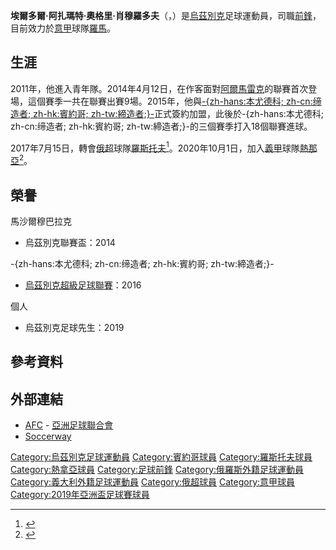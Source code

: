 {{noteTA
|G1=Football
|G2=uefa
|1=zh-hans:肖穆罗多夫;zh-hk:蘇梅洛度夫;zh-tw:肖穆羅多夫;
|2=zh-hans:本尤德科;zh-cn:缔造者;zh-hk:賓約哥;zh-tw:締造者;
}}

{{Infobox football biography
| name        = 埃爾多爾·肖穆羅多夫<br />''Eldor Shomurodov''
| image       = Rostov-DM18_(5).jpg
| image_size  = 
| caption     = 肖穆羅多夫效力於[[羅斯托夫足球俱樂部|羅斯托夫]]
| fullname    = Eldor Azamat o'g'li Shomurodov<ref>{{cite web|publisher=[[俄羅斯足球超級聯賽|俄羅斯足球超級聯賽]]|url=https://rfpl.org/players/Shomurodov-Eldor|title=RFPL Shomurodov registration page|accessdate=2018-04-30|language=ru|archive-date=2018-05-01|archive-url=https://web.archive.org/web/20180501092830/https://rfpl.org/players/Shomurodov-Eldor|dead-url=no}}</ref>
| height      = {{height|m=1.90}}
| birth_date  = {{birth date and age|1995|6|29|df=y}}
| birth_place = [[烏茲別克|烏茲別克]][[蘇爾漢河州|蘇爾漢河州]]
| currentclub = [[羅馬體育俱樂部|羅馬]]
| clubnumber  = 14
| position    = [[前鋒_(足球)|前鋒]]
| youthyears1 = 2011–2013 | youthclubs1 = {{link-en|馬沙爾穆巴拉克足球會|FK Mash'al Mubarek|馬沙爾穆巴拉克}}
| years1 = 2014       | clubs1 = {{link-en|馬沙爾穆巴拉克足球會|FK Mash'al Mubarek|馬沙爾穆巴拉克}}               | caps1 =  9 | goals1 =  0
| years2 = 2015–2017 | clubs2 = [[賓約哥足球會|賓約哥]] | caps2 = 66 | goals2 = 18
| years3 = 2017–2020 | clubs3 = [[羅斯托夫足球俱樂部|羅斯托夫]]                                                  | caps3 = 80 | goals3 = 16
| years4 = 2020–2021 | clubs4 = [[熱那亞板球與足球俱樂部|熱那亞]]                                                | caps4 =  31 | goals4 =  8
| years5 = 2021–     | clubs5 = [[羅馬體育俱樂部|羅馬]]                                                | caps5 =  20 | goals5 =  2
| nationalyears1 = 2014   | nationalteam1  = 烏茲別克U19                                                                                   | nationalcaps1 =  5 | nationalgoals1 = 1
| nationalyears2 = 2015   | nationalteam2  = {{link-en|烏茲別克20歲以下國家足球隊|Uzbekistan national under-20 football team|烏茲別克U20}} | nationalcaps2 =  5 | nationalgoals2 = 2
| nationalyears3 = 2015– | nationalteam3  = [[烏茲別克國家足球隊|烏茲別克]]                                                               | nationalcaps3 = 47 | nationalgoals3 = 21
| pcupdate = 2021年8月2日
| ntupdate = 2021年6月15日
}}
'''埃爾多爾·阿扎瑪特·奧格里·肖穆羅多夫'''（{{lang-uz|'''Eldor Azamat o'g'li Shomurodov'''}}，{{bd|1995年|6月29日||catIdx=Shomurodov, Eldor}}）是[[烏茲別克|烏茲別克]]足球運動員，司職[[前鋒_(足球)|前鋒]]，目前效力於[[意甲|意甲]]球隊[[羅馬體育俱樂部|羅馬]]。

== 生涯 ==
2011年，他進入{{link-en|馬沙爾穆巴拉克足球會|FK Mash'al Mubarek|馬沙爾穆巴拉克}}青年隊。2014年4月12日，在作客面對[[AGMK足球會|阿爾馬雷克]]的聯賽首次登場，這個賽季一共在聯賽出賽9場。2015年，他與[[賓約哥足球會|-{zh-hans:本尤德科; zh-cn:缔造者; zh-hk:賓約哥; zh-tw:締造者;}-]]正式簽約加盟，此後於-{zh-hans:本尤德科; zh-cn:缔造者; zh-hk:賓約哥; zh-tw:締造者;}-的三個賽季打入18個聯賽進球。

2017年7月15日，轉會[[俄羅斯足球超級聯賽|俄超]]球隊[[羅斯托夫足球俱樂部|羅斯托夫]]<ref>{{cite web|publisher=[[賓約哥足球會|賓約哥足球會]]|url=http://www.fcbunyodkor.com/ru.php/news/sections/club/11869|script-title=ru:Элдор Шомуродов перешел в “Ростов”|date=2017-07-15|language=ru|accessdate=2020-10-01|archive-date=2018-02-22|archive-url=https://web.archive.org/web/20180222080644/http://www.fcbunyodkor.com/ru.php/news/sections/club/11869|dead-url=no}}</ref>。2020年10月1日，加入[[義大利足球甲級聯賽|義甲]]球隊[[熱那亞板球與足球俱樂部|熱那亞]]<ref>{{cite web|publisher=[[羅斯托夫足球俱樂部|羅斯托夫足球俱樂部]]|url=http://www.fc-rostov.ru/press/news/13888|title=Спасибо за все, Элдор!|date=2020-10-01|language=ru|accessdate=2020-10-01|archive-date=2020-10-17|archive-url=https://web.archive.org/web/20201017124753/http://www.fc-rostov.ru/press/news/13888|dead-url=no}}</ref>。

== 榮譽 ==
; 馬沙爾穆巴拉克
* 烏茲別克聯賽盃：2014

; -{zh-hans:本尤德科; zh-cn:缔造者; zh-hk:賓約哥; zh-tw:締造者;}-
* [[烏茲別克超級足球聯賽|烏茲別克超級足球聯賽]]：2016

; 個人
* 烏茲別克足球先生：2019

== 參考資料 ==
{{Reflist}}

== 外部連結 ==
* [http://stats.the-afc.com/player/79233/ AFC] {{Wayback|url=http://stats.the-afc.com/player/79233/ |date=20200215001339 }} - [[亞洲足球聯合會|亞洲足球聯合會]]
* [https://int.soccerway.com/players/eldor-shomurodov/334731/ Soccerway]{{Wayback|url=https://int.soccerway.com/players/eldor-shomurodov/334731/ |date=20180618175412 }}

{{羅馬球員名單}}

{{DEFAULTSORT:Shomurodov, Eldor}}
[[Category:烏茲別克足球運動員|Category:烏茲別克足球運動員]]
[[Category:賓約哥球員|Category:賓約哥球員]]
[[Category:羅斯托夫球員|Category:羅斯托夫球員]]
[[Category:熱拿亞球員|Category:熱拿亞球員]]
[[Category:足球前鋒|Category:足球前鋒]]
[[Category:俄羅斯外籍足球運動員|Category:俄羅斯外籍足球運動員]]
[[Category:義大利外籍足球運動員|Category:義大利外籍足球運動員]]
[[Category:俄超球員|Category:俄超球員]]
[[Category:意甲球員|Category:意甲球員]]
[[Category:2019年亞洲盃足球賽球員|Category:2019年亞洲盃足球賽球員]]